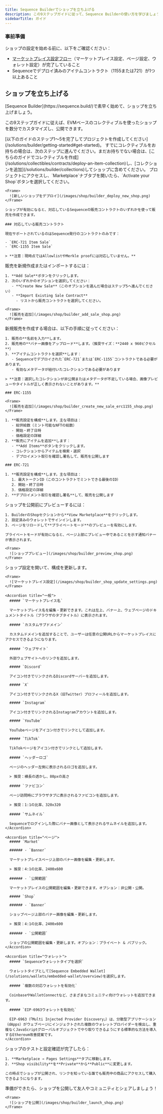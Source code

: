 ```yaml
---
title: Sequence Builderでショップを立ち上げる
description: この9ステップガイドに従って、Sequence Builderの使い方を学びましょう。Sequence Builderは、ゲーム開発者がコーディングの知識なしで簡単にカスタマイズし、ゲーム体験に統合できるショップを提供します。
sidebarTitle: ガイド
---
```


### 事前準備
ショップの設定を始める前に、以下をご確認ください：
- [マーケットプレイス設定フロー](/solutions/marketplaces/white-label-marketplace/guide)（マーケットプレイス設定、ページ設定、ウォレット設定）が完了していること
- Sequenceでデプロイ済みのアイテムコントラクト（1155または721）が1つ以上あること

## ショップを立ち上げる

<Note>
  [Sequence Builder](https://sequence.build/)で素早く始めて、ショップを立ち上げましょう。
</Note>

この9ステップガイドに従えば、EVMベースのコレクティブルを使ったショップを数分でカスタマイズし、公開できます。

<Steps>
  <Step title="プロジェクトの作成">
    [以下のガイドのステップ1～5を完了してプロジェクトを作成してください](/solutions/builder/getting-started#get-started)。
  </Step>

  <Step title="オプション：コレクティブルの作成">
    すでにコレクティブルをお持ちの場合は、次のステップに進んでください。まだお持ちでない場合は、[こちらのガイドでコレクティブルを作成](/solutions/collectibles/contracts/deploy-an-item-collection)し、[コレクションを追加](/solutions/builder/collections)してショップに含めてください。
  </Step>

  <Step title="ショップをデプロイする">
    プロジェクトにアクセスし、`Marketplace`ナブタブを開いたら、`Activate your Shop`ボタンを選択してください。

    <Frame>
      ![新しいショップをデプロイ](/images/shop/builder_deploy_new_shop.png)
    </Frame>

    ショップが有効になると、対応しているSequenceの販売コントラクトのいずれかを使って販売を作成できます。

    ### 対応している販売コントラクト

    現在サポートされているのはSequence発行のコントラクトのみです：

    - `ERC-721 Item Sale`
    - `ERC-1155 Item Sale`

    > **注意：現時点ではAllowlistやMerkle proofには対応していません。**
  </Step>

  <Step title="販売を追加する">
    販売を新規作成またはインポートするには：

    1. **Add Sale**ボタンをクリックします。
    2. 次のいずれかのオプションを選択してください：
       - **Create New Sale**（このオプションを選んだ場合はステップ5へ進んでください）
       - **Import Existing Sale Contract**
         - リストから販売コントラクトを選択してください。

    <Frame>
      ![販売を追加](/images/shop/builder_add_sale_shop.png)
    </Frame>
  </Step>

  <Step title="新しい販売を作成する">
    新規販売を作成する場合は、以下の手順に従ってください：

    1. 販売の**名前を入力**します。
    2. 販売用の**バナー画像をアップロード**します。（推奨サイズ：**2440 x 960ピクセル**）
    3. **アイテムコントラクトを選択**します：
       - Sequenceでデプロイされた`ERC-721`または`ERC-1155`コントラクトである必要があります。
       - 有効なメタデータが紐付いたコレクションである必要があります

    > **注意：選択したコレクションが非公開またはメタデータが不足している場合、画像プレビューやタイトルが正しく表示されないことがあります。**

    ### ERC-1155

    <Frame>
      ![販売を追加](/images/shop/builder_create_new_sale_erc1155_shop.png)
    </Frame>

    1. **販売設定を構成**します。主な項目は：
       - 総供給数（ミント可能なNFTの総数）
       - 開始・終了日時
       - 価格設定の詳細
    2. **販売にアイテムを追加**します：
       - **Add Items**ボタンをクリックします。
       - コレクションからアイテムを検索・選択
       - デプロイメント取引を確認し署名して、販売を公開します

    ### ERC-721

    1. **販売設定を構成**します。主な項目は：
       1. 最大トークンID（このコントラクトでミントできる最後のID）
       2. 開始・終了日時
       3. 価格設定の詳細
    2. **デプロイメント取引を確認し署名**して、販売を公開します
  </Step>

  <Step title="ショップのプレビューとテスト">
    ショップを公開前にプレビューするには：

    1. BuilderのShopセクションから**View Marketplace**をクリックします。
    2. 設定済みのウォレットでサインインします。
    3. ページをリロードして**プライベートモード**のプレビューを有効にします。

    プライベートモードが有効になると、ページ上部にプレビュー中であることを示す通知バナーが表示されます。

    <Frame>
      ![ショッププレビュー](/images/shop/builder_preview_shop.png)
    </Frame>
  </Step>

  <Step title="ショップ設定の更新">
    ショップ設定を開いて、構成を更新します。

    <Frame>
      ![マーケットプレイス設定](/images/shop/builder_shop_update_settings.png)
    </Frame>

    <Accordion title="一般">
      ##### `マーケットプレイス名`

      マーケットプレイス名を編集・更新できます。これは左上、バナー上、ウェブページのドキュメントタイトル（ブラウザのタブタイトル）に表示されます。

      ##### `カスタムサブドメイン`

      カスタムドメインを追加することで、ユーザーは任意の公開URLからマーケットプレイスにアクセスできるようになります。

      ##### `ウェブサイト`

      外部ウェブサイトへのリンクを追加します。

      ##### `Discord`

      アイコン付きでリンクされるDiscordサーバーを追加します。

      ##### `X`

      アイコン付きでリンクされるX（旧Twitter）プロフィールを追加します。

      ##### `Instagram`

      アイコン付きでリンクされるInstagramアカウントを追加します。

      ##### `YouTube`

      YouTubeページをアイコン付きでリンクとして追加します。

      ##### `TikTok`

      TikTokページをアイコン付きでリンクとして追加します。

      ##### `ヘッダーロゴ`

      ページのヘッダー左側に表示されるロゴを追加します。

      > 推奨：横長の透かし、80pxの高さ

      ##### `ファビコン`

      ページ訪問時にブラウザタブに表示されるファビコンを追加します。

      > 推奨：1:1の比率、320x320

      ##### `サムネイル`

      Sequenceでログインした際にバナー画像として表示されるサムネイルを追加します。
    </Accordion>

    <Accordion title="ページ">
      ##### `Market`

      ###### - `Banner`

      マーケットプレイスページ上部のバナー画像を編集・更新します。

      > 推奨：4:1の比率、2400x600

      ###### - `公開範囲`

      マーケットプレイスの公開範囲を編集・更新できます。オプション：非公開・公開。

      ##### `Shop`

      ###### - `Banner`

      ショップページ上部のバナー画像を編集・更新します。

      > 推奨：4:1の比率、2400x600

      ###### - `公開範囲`

      ショップの公開範囲を編集・更新します。オプション：プライベート & パブリック。
    </Accordion>

    <Accordion title="ウォレット">
      ##### `Sequenceウォレットタイプを選択`

      ウォレットタイプとして[Sequence Embedded Wallet](/solutions/wallets/embedded-wallet/overview)を選択します。

      ##### `複数の対応ウォレットを有効化`

      CoinbaseやWalletConnectなど、さまざまなコミュニティ向けウォレットを追加できます。

      ##### `EIP-6963ウォレットを有効化`

      EIP-6963（「Multi Injected Provider Discovery」）は、分散型アプリケーション（dApps）がウェブページにインジェクトされた複数のウォレットプロバイダーを検出し、重複なくJavaScriptグローバルオブジェクトでやり取りできるようにする標準的な方法を導入するEthereum改善提案です。
    </Accordion>
  </Step>

  <Step title="公開する">
    ショップのテストと設定確認が完了したら：

    1. **Marketplace → Pages Settings**タブに移動します。
    2. **Shop visibility**を**Private**から**Public**に変更します。

    この時点でショップが公開され、リンクを知っている誰でも販売中の商品にアクセスして購入できるようになります。
  </Step>

  <Step title="ショップを公開する">
    準備ができたら、ショップを公開して友人やコミュニティとシェアしましょう！

    <Frame>
      ![ショップを公開](/images/shop/builder_launch_shop.png)
    </Frame>
  </Step>
</Steps>